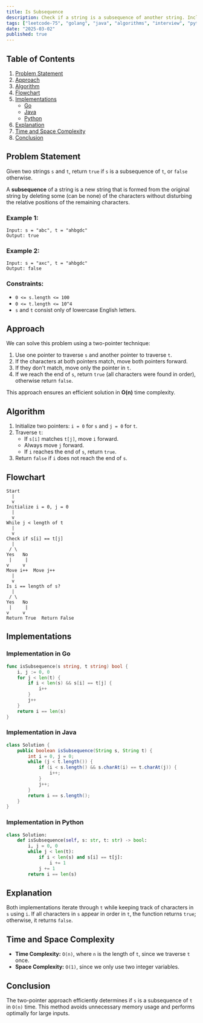 ```yaml
---
title: Is Subsequence
description: Check if a string is a subsequence of another string. Includes Go and Java implementations.
tags: ["leetcode-75", "golang", "java", "algorithms", "interview", "python", "leetcode"]
date: "2025-03-02"
published: true
---
```


## Table of Contents
1. [Problem Statement](#problem-statement)
2. [Approach](#approach)
3. [Algorithm](#algorithm)
4. [Flowchart](#flowchart)
5. [Implementations](#implementations)
   - [Go](#implementation-in-go)
   - [Java](#implementation-in-java)
   - [Python](#implementation-in-python)
6. [Explanation](#explanation)
7. [Time and Space Complexity](#time-and-space-complexity)
8. [Conclusion](#conclusion)

## Problem Statement

Given two strings `s` and `t`, return `true` if `s` is a subsequence of `t`, or `false` otherwise.

A **subsequence** of a string is a new string that is formed from the original string by deleting some (can be none) of the characters without disturbing the relative positions of the remaining characters.

### Example 1:
```plaintext
Input: s = "abc", t = "ahbgdc"
Output: true
```

### Example 2:
```plaintext
Input: s = "axc", t = "ahbgdc"
Output: false
```

### Constraints:
- `0 <= s.length <= 100`
- `0 <= t.length <= 10^4`
- `s` and `t` consist only of lowercase English letters.

## Approach

We can solve this problem using a two-pointer technique:
1. Use one pointer to traverse `s` and another pointer to traverse `t`.
2. If the characters at both pointers match, move both pointers forward.
3. If they don't match, move only the pointer in `t`.
4. If we reach the end of `s`, return `true` (all characters were found in order), otherwise return `false`.

This approach ensures an efficient solution in **O(n)** time complexity.

## Algorithm

1. Initialize two pointers: `i = 0` for `s` and `j = 0` for `t`.
2. Traverse `t`:
   - If `s[i]` matches `t[j]`, move `i` forward.
   - Always move `j` forward.
   - If `i` reaches the end of `s`, return `true`.
3. Return `false` if `i` does not reach the end of `s`.

## Flowchart

```plaintext
Start
  |
  v
Initialize i = 0, j = 0
  |
  v
While j < length of t
  |
  v
Check if s[i] == t[j]
  |
 / \
Yes   No
 |     |
v     v
Move i++  Move j++
  |
  v
Is i == length of s?
  |
 / \
Yes   No
 |     |
v     v
Return True  Return False
```

## Implementations

### Implementation in Go
```go
func isSubsequence(s string, t string) bool {
    i, j := 0, 0
    for j < len(t) {
        if i < len(s) && s[i] == t[j] {
            i++
        }
        j++
    }
    return i == len(s)
}
```

### Implementation in Java
```java
class Solution {
    public boolean isSubsequence(String s, String t) {
        int i = 0, j = 0;
        while (j < t.length()) {
            if (i < s.length() && s.charAt(i) == t.charAt(j)) {
                i++;
            }
            j++;
        }
        return i == s.length();
    }
}
```

### Implementation in Python

```python
class Solution:
    def isSubsequence(self, s: str, t: str) -> bool:
        i, j = 0, 0
        while j < len(t):
            if i < len(s) and s[i] == t[j]:
                i += 1
            j += 1
        return i == len(s)
```


## Explanation

Both implementations iterate through `t` while keeping track of characters in `s` using `i`. If all characters in `s` appear in order in `t`, the function returns `true`; otherwise, it returns `false`.

## Time and Space Complexity

- **Time Complexity:** `O(n)`, where `n` is the length of `t`, since we traverse `t` once.
- **Space Complexity:** `O(1)`, since we only use two integer variables.

## Conclusion

The two-pointer approach efficiently determines if `s` is a subsequence of `t` in `O(n)` time. This method avoids unnecessary memory usage and performs optimally for large inputs.

